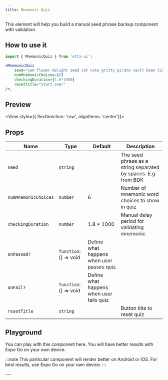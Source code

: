 ```yaml
---
title: Mnemonic Quiz
---
```



This element will help you build a manual seed phrase backup component with validation

## How to use it

```jsx
import { MnemonicQuiz } from 'etta-ui';

<MnemonicQuiz 
    seed="yam flower delight seed cat note gritty pirate vault bean time loud"
    numMnemonicChoices={8}
    checkingDuration={1.8*1000}
    resetTitle="Start over"
/>;
```

## Preview

<View style={{ flexDirection: 'row', alignItems: 'center'}}>
    <MnemonicQuiz 
    seed="yam flower delight seed cat note gritty pirate vault bean time loud"
    numMnemonicChoices={8}
    checkingDuration={1.8*1000}
    resetTitle="Start over"
    />
</View>

## Props

<div className='table-responsive'>

| Name           | Type                                   | Default   | Description                                                        |
| -------------- | -------------------------------------- | --------- | ------------------------------------------------------------------ |
| `seed`     | `string`        |           | The seed phrase as a string separated by spaces. E.g from BDK  |
| `numMnemonicChoices`     | `number`        |     6      | Number of mnemonic word choices to show in quiz  |
| `checkingDuration`     | `number`        |     1.8 * 1000      | Manual delay period for validating mnemonic  |
| `onPassed?`     | `function`: () => void          | Define what happens when user passes quiz |
| `onFail?`     | `function`: () => void          | Define what happens when user fails quiz |
| `resetTitle`     | `string` |          | Button title to reset quiz |

</div>

## Playground

You can play with this component here. You will have better results with Expo Go on your own device.

:::note
This particular component will render better on Android or IOS. For best results, use Expo Go on your own device. 
:::

<div
  data-snack-id="@rukundo/mnemonic-quiz-example"
  data-snack-platform="ios"
  data-snack-preview="true"
  data-snack-theme="light"
  data-snack-loading="lazy"
  className="snack-player">
</div>
---
